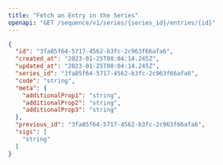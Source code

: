 ```yaml
---
title: "Fetch an Entry in the Series"
openapi: "GET /sequence/v1/series/{series_id}/entries/{id}"
---
```


<ResponseExample>

```json Example
{​
  "id": "3fa85f64-5717-4562-b3fc-2c963f66afa6",​
  "created_at": "2023-01-25T08:04:14.245Z",​
  "updated_at": "2023-01-25T08:04:14.245Z",​
  "series_id": "3fa85f64-5717-4562-b3fc-2c963f66afa6",​
  "code": "string",​
  "meta": {​
    "additionalProp1": "string",​
    "additionalProp2": "string",​
    "additionalProp3": "string"​
  },​
  "previous_id": "3fa85f64-5717-4562-b3fc-2c963f66afa6",​
  "sigs": [​
    "string"​
  ]​
​}
```

</ResponseExample>

